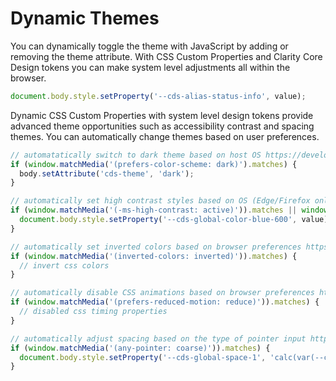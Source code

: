 
<Meta title="Themes/Dynamic Themes" />

# Dynamic Themes

You can dynamically toggle the theme with JavaScript by adding or removing
the theme attribute. With CSS Custom Properties and Clarity Core Design tokens
you can make system level adjustments all within the browser.

```javascript
document.body.style.setProperty('--cds-alias-status-info', value);
```

Dynamic CSS Custom Properties with system level design tokens provide advanced
theme opportunities such as accessibility contrast and spacing themes. You can
automatically change themes based on user preferences.

```javascript
// automatatically switch to dark theme based on host OS https://developer.mozilla.org/en-US/docs/Web/CSS/@media/prefers-color-scheme
if (window.matchMedia('(prefers-color-scheme: dark)').matches) {
  body.setAttribute('cds-theme', 'dark');
}

// automatically set high contrast styles based on OS (Edge/Firefox only) https://developer.mozilla.org/en-US/docs/Web/CSS/@media/prefers-contrast
if (window.matchMedia('(-ms-high-contrast: active)')).matches || window.matchMedia('(prefers-contrast: high)')).matches) {
  document.body.style.setProperty('--cds-global-color-blue-600', value);
}

// automatically set inverted colors based on browser preferences https://developer.mozilla.org/en-US/docs/Web/CSS/@media/inverted-colors
if (window.matchMedia('(inverted-colors: inverted)')).matches) {
  // invert css colors
}

// automatically disable CSS animations based on browser preferences https://developer.mozilla.org/en-US/docs/Web/CSS/@media/prefers-reduced-motion
if (window.matchMedia('(prefers-reduced-motion: reduce)')).matches) {
  // disabled css timing properties
}

// automatically adjust spacing based on the type of pointer input https://developer.mozilla.org/en-US/docs/Web/CSS/@media/any-pointer
if (window.matchMedia('(any-pointer: coarse)')).matches) {
  document.body.style.setProperty('--cds-global-space-1', 'calc(var(--cds-global-space-1) * 1.1');
}
```

<Preview>
  <Story id="stories-themes--dynamic-theme" inline={false} />
</Preview>
